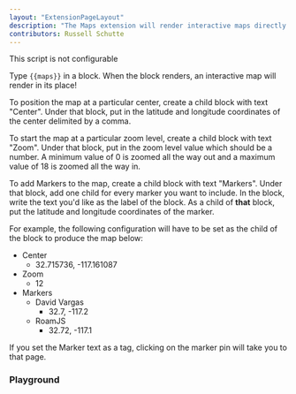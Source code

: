 ```yaml
---
layout: "ExtensionPageLayout"
description: "The Maps extension will render interactive maps directly in your graph!"
contributors: Russell Schutte
---
```



This script is not configurable

Type `{{maps}}` in a block. When the block renders, an interactive map will render in its place!

To position the map at a particular center, create a child block with text "Center". Under that block, put in the latitude and longitude coordinates of the center delimited by a comma.

To start the map at a particular zoom level, create a child block with text "Zoom". Under that block, put in the zoom level value which should be a number. A minimum value of 0 is zoomed all the way out and a maximum value of 18 is zoomed all the way in.

To add Markers to the map, create a child block with text "Markers". Under that block, add one child for every marker you want to include. In the block, write the text you'd like as the label of the block. As a child of __that__ block, put the latitude and longitude coordinates of the marker.

For example, the following configuration will have to be set as the child of the block to produce the map below:
- Center
    - 32.715736, -117.161087
- Zoom
    - 12
- Markers
    - David Vargas
        - 32.7, -117.2
    - RoamJS
        - 32.72, -117.1

If you set the Marker text as a tag, clicking on the marker pin will take you to that page.

### Playground

<DemoMaps />

